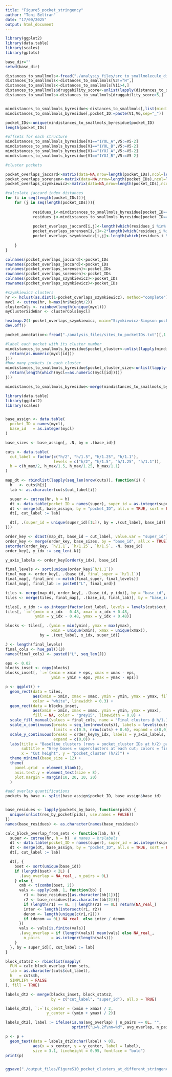 ```yaml
---
title: "Figure5_pocket_stringency"
author: "Toni Beltran"
date: "17/09/2025"
output: html_document
---
```



```r


library(ggplot2)
library(data.table)
library(scales)
library(gplots)

base_dir=""
setwd(base_dir)

distances_to_smallmols<-fread("./analysis_files/src_to_smallmolecule_distances_structures_5A.txt")
distances_to_smallmols<-distances_to_smallmols[V3!="H",]
distances_to_smallmols<-distances_to_smallmols[V11>4,]
distances_to_smallmols$druggability_score<-unlist(lapply(distances_to_smallmols$V6,FUN=function(string){return(as.numeric(strsplit(string,"-")[[1]][3]))}))
distances_to_smallmols<-distances_to_smallmols[druggability_score>5,]


mindistances_to_smallmols_byresidue<-distances_to_smallmols[,list(mindist=min(V11)),by=list(V1,V4,V5,V6)]
mindistances_to_smallmols_byresidue[,pocket_ID:=paste(V1,V6,sep="_")]

pocket_IDs<-unique(mindistances_to_smallmols_byresidue$pocket_ID)
length(pocket_IDs)

#offsets for each structure
mindistances_to_smallmols_byresidue[V1=="1YOL_A",V5:=V5-2]
mindistances_to_smallmols_byresidue[V1=="1YOL_B",V5:=V5-2]
mindistances_to_smallmols_byresidue[V1=="1YOJ_A",V5:=V5-2]
mindistances_to_smallmols_byresidue[V1=="1YOJ_B",V5:=V5-2]

#cluster pockets

pocket_overlaps_jaccard<-matrix(data=NA,nrow=length(pocket_IDs),ncol=length(pocket_IDs))
pocket_overlaps_sorensen<-matrix(data=NA,nrow=length(pocket_IDs),ncol=length(pocket_IDs))
pocket_overlaps_szymkiewicz<-matrix(data=NA,nrow=length(pocket_IDs),ncol=length(pocket_IDs))

#calculate jaccard index distances
for (i in seq(length(pocket_IDs))){
    for (j in seq(length(pocket_IDs))){
      
            residues_i<-mindistances_to_smallmols_byresidue[pocket_ID==pocket_IDs[i],]$V5
            residues_j<-mindistances_to_smallmols_byresidue[pocket_ID==pocket_IDs[j],]$V5
            
            pocket_overlaps_jaccard[i,j]<-length(which(residues_i %in% residues_j))/(length(unique(c(residues_i,residues_j))))
            pocket_overlaps_sorensen[i,j]<-2*length(which(residues_i %in% residues_j))/(length(residues_i)+length(residues_j))
            pocket_overlaps_szymkiewicz[i,j]<-length(which(residues_i %in% residues_j))/min(c(length(residues_i),length(residues_j)))
            
    }
}

colnames(pocket_overlaps_jaccard)<-pocket_IDs
rownames(pocket_overlaps_jaccard)<-pocket_IDs
colnames(pocket_overlaps_sorensen)<-pocket_IDs
rownames(pocket_overlaps_sorensen)<-pocket_IDs
colnames(pocket_overlaps_szymkiewicz)<-pocket_IDs
rownames(pocket_overlaps_szymkiewicz)<-pocket_IDs

#szymkiewicz clusters
hr <- hclust(as.dist(1-pocket_overlaps_szymkiewicz), method="complete")
mycl <- cutree(hr, h=max(hr$height/2))
clusterCols <- rainbow(length(unique(mycl)))
myClusterSideBar <- clusterCols[mycl]

heatmap.2(1-pocket_overlaps_szymkiewicz, main="Szymkiewicz-Simpson pocket clusters", Rowv=as.dendrogram(hr), Colv = as.dendrogram(hr),dendrogram="row", trace="none", RowSideColors= myClusterSideBar,labRow = FALSE,labCol = FALSE)
dev.off()

pocket_annotation<-fread("./analysis_files/sites_to_pocketIDs.txt")[,1:7]

#label each pocket with its cluster number
mindistances_to_smallmols_byresidue$pocket_cluster<-unlist(lapply(mindistances_to_smallmols_byresidue$pocket_ID,FUN=function(id){
  return(as.numeric(mycl[id]))
}))
#how many pockets in each cluster
mindistances_to_smallmols_byresidue$pocket_cluster_size<-unlist(lapply(mindistances_to_smallmols_byresidue$pocket_ID,FUN=function(id){
  return(length(which(mycl==as.numeric(mycl[id]))))
}))

mindistances_to_smallmols_byresidue<-merge(mindistances_to_smallmols_byresidue,pocket_annotation,by="pocket_ID",all.x=TRUE)

```

```r


library(data.table)
library(ggplot2)
library(scales)


base_assign <- data.table(
  pocket_ID = names(mycl),
  base_id   = as.integer(mycl)   
)

base_sizes <- base_assign[, .N, by = .(base_id)]

cuts <- data.table(
  cut_label = factor(c("h/2", "h/1.5", "h/1.25", "h/1.1"),
                     levels = c("h/2", "h/1.5", "h/1.25", "h/1.1")),
  h = c(h_max/2, h_max/1.5, h_max/1.25, h_max/1.1)
)

map_dt <- rbindlist(lapply(seq_len(nrow(cuts)), function(i) {
  h   <- cuts$h[i]
  lab <- as.character(cuts$cut_label[i])

  super <- cutree(hr, h = h)
  dt <- data.table(pocket_ID = names(super), super_id = as.integer(super))
  dt <- merge(dt, base_assign, by = "pocket_ID", all.x = TRUE, sort = FALSE)
  dt[, cut_label := lab]

  dt[, .(super_id = unique(super_id)[1L]), by = .(cut_label, base_id)]
}))

order_key <- dcast(map_dt, base_id ~ cut_label, value.var = "super_id")
order_key <- merge(order_key, base_sizes, by = "base_id", all.x = TRUE)  # N = size
setorder(order_key, `h/1.1`, `h/1.25`, `h/1.5`, -N, base_id)
order_key[, y_idx := seq_len(.N)]

y_axis_labels <- order_key[order(y_idx), base_id]

final_levels <- sort(unique(order_key$`h/1.1`))
final_map <- order_key[, .(base_id, final_super = `h/1.1`)]
final_map[, final_ord := match(final_super, final_levels)]
final_map[, final_lab := paste0("L", final_ord)]

tiles <- merge(map_dt, order_key[, .(base_id, y_idx)], by = "base_id", all.x = TRUE)
tiles <- merge(tiles, final_map[, .(base_id, final_lab)], by = "base_id", all.x = TRUE)

tiles[, x_idx := as.integer(factor(cut_label, levels = levels(cuts$cut_label)))]
tiles[, `:=`(xmin = x_idx - 0.48, xmax = x_idx + 0.48,
             ymin = y_idx - 0.48, ymax = y_idx + 0.48)]

blocks <- tiles[, .(ymin = min(ymin), ymax = max(ymax),
                    xmin = unique(xmin), xmax = unique(xmax)),
               by = .(cut_label, x_idx, super_id)]

J <- length(final_levels)
final_cols <- hue_pal()(J)
names(final_cols) <- paste0("L", seq_len(J))

eps <- 0.02
blocks_inset <- copy(blocks)
blocks_inset[, `:=`(xmin = xmin + eps, xmax = xmax - eps,
                    ymin = ymin + eps, ymax = ymax - eps)]

p <- ggplot() +
  geom_rect(data = tiles,
            aes(xmin = xmin, xmax = xmax, ymin = ymin, ymax = ymax, fill = final_lab),
            color = "white", linewidth = 0.3) +
  geom_rect(data = blocks_inset,
            aes(xmin = xmin, xmax = xmax, ymin = ymin, ymax = ymax),
            fill = NA, color = "grey15", linewidth = 0.8) +
  scale_fill_manual(values = final_cols, name = "Final clusters @ h/1.1") +
  scale_x_continuous(breaks = seq_len(nrow(cuts)), labels = levels(cuts$cut_label),
                     limits = c(0.5, nrow(cuts) + 0.6), expand = c(0,0)) +
  scale_y_continuous(breaks = order_key$y_idx, labels = y_axis_labels,
                     expand = c(0,0)) +
  labs(title = "Baseline clusters (rows = pocket_cluster IDs at h/2) painted by final clusters (h/1.1)",
       subtitle = "Grey boxes = superclusters at each cut; colors = final membership at most lenient cut.",
       x = "Cut height", y = "pocket_cluster (h/2)") +
  theme_minimal(base_size = 12) +
  theme(
    panel.grid  = element_blank(),
    axis.text.y = element_text(size = 8),
    plot.margin = margin(10, 20, 10, 20)
  )

#add overlap quantifications
pockets_by_base <- split(base_assign$pocket_ID, base_assign$base_id)


base_residues <- lapply(pockets_by_base, function(pids) {
  unique(unlist(res_by_pocket[pids], use.names = FALSE))
})
names(base_residues) <- as.character(names(base_residues))

calc_block_overlap_from_sets <- function(lab, h) {
  super <- cutree(hr, h = h)  # names = hr$labels
  dt <- data.table(pocket_ID = names(super), super_id = as.integer(super))
  dt <- merge(dt, base_assign, by = "pocket_ID", all.x = TRUE, sort = FALSE)
  dt[, cut_label := lab]

  dt[, {
    bset <- sort(unique(base_id))
    if (length(bset) < 2L) {
      .(avg_overlap = NA_real_, n_pairs = 0L)
    } else {
      cmb <- t(combn(bset, 2))
      vals <- apply(cmb, 1, function(bb) {
        r1 <- base_residues[[as.character(bb[1])]]
        r2 <- base_residues[[as.character(bb[2])]]
        if (length(r1) == 0L || length(r2) == 0L) return(NA_real_)
        inter <- length(intersect(r1, r2))
        denom <- length(unique(c(r1,r2)))
        if (denom == 0L) NA_real_ else inter / denom
      })
      vals <- vals[is.finite(vals)]
      .(avg_overlap = if (length(vals)) mean(vals) else NA_real_,
        n_pairs     = as.integer(length(vals)))
    }
  }, by = super_id][, cut_label := lab]
}

block_stats2 <- rbindlist(mapply(
  FUN = calc_block_overlap_from_sets,
  lab = as.character(cuts$cut_label),
  h   = cuts$h,
  SIMPLIFY = FALSE
), fill = TRUE)

labels_dt2 <- merge(blocks_inset, block_stats2,
                    by = c("cut_label", "super_id"), all.x = TRUE)

labels_dt2[, `:=`(x_center = (xmin + xmax) / 2,
                  y_center = (ymin + ymax) / 2)]

labels_dt2[, label := ifelse(is.na(avg_overlap) | n_pairs == 0L, "",
                             sprintf("μ=%.2f\nn=%d", avg_overlap, n_pairs))]

p <- p +
  geom_text(data = labels_dt2[nchar(label) > 0],
            aes(x = x_center, y = y_center, label = label),
            size = 3.1, lineheight = 0.95, fontface = "bold")
print(p)


ggsave("./output_files/FigureS10_pocket_clusters_at_different_stringency_level_uniqueresoverlaps.pdf")


```





